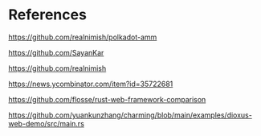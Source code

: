 # References

https://github.com/realnimish/polkadot-amm

https://github.com/SayanKar

https://github.com/realnimish

https://news.ycombinator.com/item?id=35722681

https://github.com/flosse/rust-web-framework-comparison

https://github.com/yuankunzhang/charming/blob/main/examples/dioxus-web-demo/src/main.rs
